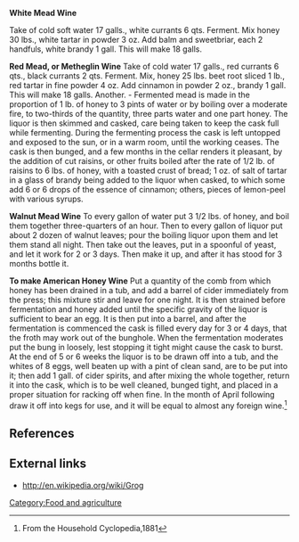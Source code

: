 '''White Mead Wine'''

Take of cold soft water 17 galls., white currants 6 qts. Ferment. Mix honey 30 lbs., white tartar in powder 3 oz. Add balm and sweetbriar, each 2 handfuls, white brandy 1 gall. This will make 18 galls.

'''Red Mead, or Metheglin Wine'''
Take of cold water 17 galls., red currants 6 qts., black currants 2 qts. Ferment. Mix, honey 25 lbs. beet root sliced 1 lb., red tartar in fine powder 4 oz. Add cinnamon in powder 2 oz., brandy 1 gall. This will make 18 galls. Another. - Fermented mead is made in the proportion of 1 lb. of honey to 3 pints of water or by boiling over a moderate fire, to two-thirds of the quantity, three parts water and one part honey. The liquor is then skimmed and casked, care being taken to keep the cask full while fermenting. During the fermenting process the cask is left untopped and exposed to the sun, or in a warm room, until the working ceases. The cask is then bunged, and a few months in the cellar renders it pleasant, by the addition of cut raisins, or other fruits boiled after the rate of 1/2 lb. of raisins to 6 lbs. of honey, with a toasted crust of bread; 1 oz. of salt of tartar in a glass of brandy being added to the liquor when casked, to which some add 6 or 6 drops of the essence of cinnamon; others, pieces of lemon-peel with various syrups.

'''Walnut Mead Wine'''
To every gallon of water put 3 1/2 lbs. of honey, and boil them together three-quarters of an hour. Then to every gallon of liquor put about 2 dozen of walnut leaves; pour the boiling liquor upon them and let them stand all night. Then take out the leaves, put in a spoonful of yeast, and let it work for 2 or 3 days. Then make it up, and after it has stood for 3 months bottle it.

'''To make American Honey Wine'''
Put a quantity of the comb from which honey has been drained in a tub, and add a barrel of cider immediately from the press; this mixture stir and leave for one night. It is then strained before fermentation and honey added until the specific gravity of the liquor is sufficient to bear an egg. It is then put into a barrel, and after the fermentation is commenced the cask is filled every day for 3 or 4 days, that the froth may work out of the bunghole. When the fermentation moderates put the bung in loosely, lest stopping it tight might cause the cask to burst. At the end of 5 or 6 weeks the liquor is to be drawn off into a tub, and the whites of 8 eggs, well beaten up with a pint of clean sand, are to be put into it; then add 1 gall. of cider spirits, and after mixing the whole together, return it into the cask, which is to be well cleaned, bunged tight, and placed in a proper situation for racking off when fine. In the month of April following draw it off into kegs for use, and it will be equal to almost any foreign wine.<ref>From the Household Cyclopedia,1881</ref>

==References==
{{reflist}}

==External links==
* http://en.wikipedia.org/wiki/Grog

[[Category:Food and agriculture]]